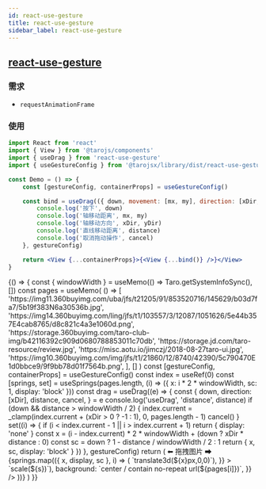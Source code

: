 ```yaml
---
id: react-use-gesture
title: react-use-gesture
sidebar_label: react-use-gesture
---
```


## [react-use-gesture](https://github.com/react-spring/react-use-gesture)

### 需求

-   `requestAnimationFrame`

### 使用

```jsx
import React from 'react'
import { View } from '@tarojs/components'
import { useDrag } from 'react-use-gesture'
import { useGestureConfig } from '@tarojsx/library/dist/react-use-gesture'

const Demo = () => {
    const [gestureConfig, containerProps] = useGestureConfig()

    const bind = useDrag(({ down, movement: [mx, my], direction: [xDir, yDir], distance, cancel }) => {
        console.log('按下', down)
        console.log('轴移动距离', mx, my)
        console.log('轴移动方向', xDir, yDir)
        console.log('直线移动距离', distance)
        console.log('取消拖动操作', cancel)
    }, gestureConfig)

    return <View {...containerProps}>{<View {...bind()} />}</View>
}
```


<UI phone title="Gesture">
    {() => {
        const { windowWidth } = useMemo(() => Taro.getSystemInfoSync(), [])
        const pages = useMemo(
            () => [
                'https://img11.360buyimg.com/uba/jfs/t21205/91/853520716/145629/b03d7fa7/5b19f383N6a30536b.jpg',
                'https://img14.360buyimg.com/ling/jfs/t1/103557/3/12087/1051626/5e44b357E4cab8765/d8c821c4a3e1060d.png',
                'https://storage.360buyimg.com/taro-club-img/b42116392c909d0680788853011c70db',
                'https://storage.jd.com/taro-resource/review.jpg',
                'https://misc.aotu.io/jimczj/2018-08-27taro-ui.jpg',
                'https://img10.360buyimg.com/img/jfs/t1/21860/12/8740/42390/5c790470E1d0bbce9/9f9bb78d01f7564b.png',
            ],
            []
        )
        const [gestureConfig, containerProps] = useGestureConfig()
        const index = useRef(0)
        const [springs, set] = useSprings(pages.length, (i) => ({ x: i * 2 * windowWidth, sc: 1, display: 'block' }))
        const drag = useDrag((e) => {
            const {
                down,
                direction: [xDir],
                distance,
                cancel,
            } = e
            console.log('useDrag', 'distance', distance)
            if (down && distance > windowWidth / 2) {
                index.current = _clamp(index.current + (xDir > 0 ? -1 : 1), 0, pages.length - 1)
                cancel()
            }
            set((i) => {
                if (i < index.current - 1 || i > index.current + 1) return { display: 'none' }
                const x = (i - index.current) * 2 * windowWidth + (down ? xDir * distance : 0)
                const sc = down ? 1 - distance / windowWidth / 2 : 1
                return { x, sc, display: 'block' }
            })
        }, gestureConfig)
        return (
            <View {...containerProps}>
                <View style={{ textAlign: 'center', fontSize: '40px' }}>⬅ 拖拽图片 ➡</View>
                {springs.map(({ x, display, sc }, i) => (
                    <animated.View
                        {...drag()}
                        key={i}
                        style={{
                            position: 'absolute',
                            display,
                            width: '750px',
                            height: '750px',
                            transform: x.interpolate((x) => `translate3d(${x}px,0,0)`),
                        }}
                    >
                        <animated.View
                            style={{
                                height: '100%',
                                transform: sc.interpolate((s) => `scale(${s})`),
                                background: `center / contain no-repeat url(${pages[i]})`,
                            }}
                        />
                    </animated.View>
                ))}
            </View>
        )
    }}
</UI>
